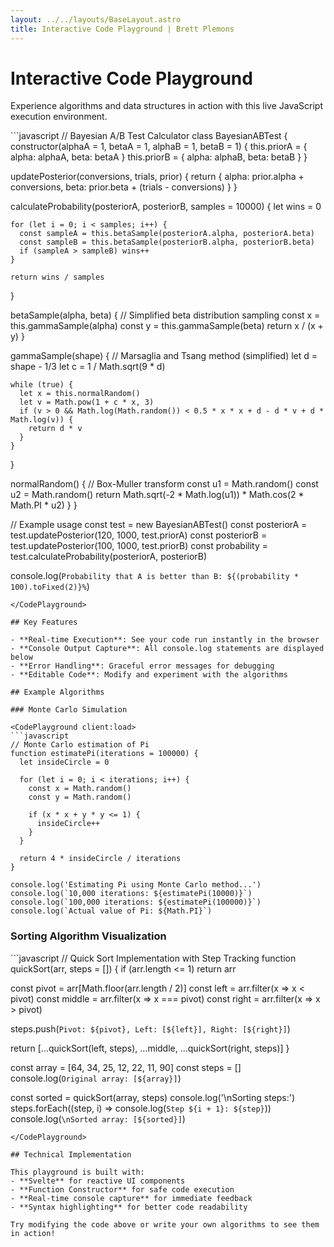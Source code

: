 ```yaml
---
layout: ../../layouts/BaseLayout.astro
title: Interactive Code Playground | Brett Plemons
---
```



# Interactive Code Playground

Experience algorithms and data structures in action with this live JavaScript execution environment.

<CodePlayground client:load>
```javascript
// Bayesian A/B Test Calculator
class BayesianABTest {
  constructor(alphaA = 1, betaA = 1, alphaB = 1, betaB = 1) {
    this.priorA = { alpha: alphaA, beta: betaA }
    this.priorB = { alpha: alphaB, beta: betaB }
  }
  
  updatePosterior(conversions, trials, prior) {
    return {
      alpha: prior.alpha + conversions,
      beta: prior.beta + (trials - conversions)
    }
  }
  
  calculateProbability(posteriorA, posteriorB, samples = 10000) {
    let wins = 0
    
    for (let i = 0; i < samples; i++) {
      const sampleA = this.betaSample(posteriorA.alpha, posteriorA.beta)
      const sampleB = this.betaSample(posteriorB.alpha, posteriorB.beta)
      if (sampleA > sampleB) wins++
    }
    
    return wins / samples
  }
  
  betaSample(alpha, beta) {
    // Simplified beta distribution sampling
    const x = this.gammaSample(alpha)
    const y = this.gammaSample(beta)
    return x / (x + y)
  }
  
  gammaSample(shape) {
    // Marsaglia and Tsang method (simplified)
    let d = shape - 1/3
    let c = 1 / Math.sqrt(9 * d)
    
    while (true) {
      let x = this.normalRandom()
      let v = Math.pow(1 + c * x, 3)
      if (v > 0 && Math.log(Math.random()) < 0.5 * x * x + d - d * v + d * Math.log(v)) {
        return d * v
      }
    }
  }
  
  normalRandom() {
    // Box-Muller transform
    const u1 = Math.random()
    const u2 = Math.random()
    return Math.sqrt(-2 * Math.log(u1)) * Math.cos(2 * Math.PI * u2)
  }
}

// Example usage
const test = new BayesianABTest()
const posteriorA = test.updatePosterior(120, 1000, test.priorA)
const posteriorB = test.updatePosterior(100, 1000, test.priorB)
const probability = test.calculateProbability(posteriorA, posteriorB)

console.log(`Probability that A is better than B: ${(probability * 100).toFixed(2)}%`)
```
</CodePlayground>

## Key Features

- **Real-time Execution**: See your code run instantly in the browser
- **Console Output Capture**: All console.log statements are displayed below
- **Error Handling**: Graceful error messages for debugging
- **Editable Code**: Modify and experiment with the algorithms

## Example Algorithms

### Monte Carlo Simulation

<CodePlayground client:load>
```javascript
// Monte Carlo estimation of Pi
function estimatePi(iterations = 100000) {
  let insideCircle = 0
  
  for (let i = 0; i < iterations; i++) {
    const x = Math.random()
    const y = Math.random()
    
    if (x * x + y * y <= 1) {
      insideCircle++
    }
  }
  
  return 4 * insideCircle / iterations
}

console.log('Estimating Pi using Monte Carlo method...')
console.log(`10,000 iterations: ${estimatePi(10000)}`)
console.log(`100,000 iterations: ${estimatePi(100000)}`)
console.log(`Actual value of Pi: ${Math.PI}`)
```
</CodePlayground>

### Sorting Algorithm Visualization

<CodePlayground client:load>
```javascript
// Quick Sort Implementation with Step Tracking
function quickSort(arr, steps = []) {
  if (arr.length <= 1) return arr
  
  const pivot = arr[Math.floor(arr.length / 2)]
  const left = arr.filter(x => x < pivot)
  const middle = arr.filter(x => x === pivot)
  const right = arr.filter(x => x > pivot)
  
  steps.push(`Pivot: ${pivot}, Left: [${left}], Right: [${right}]`)
  
  return [...quickSort(left, steps), ...middle, ...quickSort(right, steps)]
}

const array = [64, 34, 25, 12, 22, 11, 90]
const steps = []
console.log(`Original array: [${array}]`)

const sorted = quickSort(array, steps)
console.log('\nSorting steps:')
steps.forEach((step, i) => console.log(`Step ${i + 1}: ${step}`))
console.log(`\nSorted array: [${sorted}]`)
```
</CodePlayground>

## Technical Implementation

This playground is built with:
- **Svelte** for reactive UI components
- **Function Constructor** for safe code execution
- **Real-time console capture** for immediate feedback
- **Syntax highlighting** for better code readability

Try modifying the code above or write your own algorithms to see them in action!
